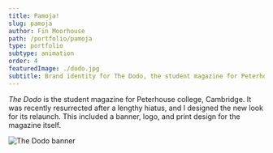 ```yaml
---
title: Pamoja!
slug: pamoja
author: Fin Moorhouse
path: /portfolio/pamoja
type: portfolio
subtype: animation
order: 4
featuredImage: ./dodo.jpg
subtitle: Brand identity for The Dodo, the student magazine for Peterhouse college, Cambridge.
---
```


_The Dodo_ is the student magazine for Peterhouse college, Cambridge. It was recently resurrected after a lengthy hiatus, and I designed the new look for its relaunch. This included a banner, logo, and print design for the magazine itself.

![The Dodo banner](./dodo.jpg)
